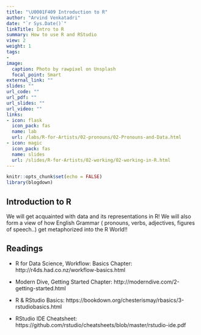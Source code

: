 ```yaml
---
title: "\U0001F409 Introduction to R"
author: "Arvind Venkatadri"
date: "`r Sys.Date()`"
linkTitle: Intro to R
summary: How to use R and RStudio
view: 2
weight: 1
tags:
-
image:
  caption: Photo by rawpixel on Unsplash
  focal_point: Smart
external_link: ""
slides: ""
url_code: ""
url_pdf: ""
url_slides: ""
url_video: ""
links:
- icon: flask
  icon_pack: fas
  name: lab
  url: /labs/R-for-Artists/02-pronouns/02-Pronouns-and-Data.html
- icon: magic
  icon_pack: fas
  name: slides
  url: /slides/R-for-Artists/02-working/02-working-in-R.html
---
```


```r
knitr::opts_chunk$set(echo = FALSE)
library(blogdown)
```

## Introduction to R


We will get acquainted with data and its representations in R!  We will also form a view of how English Grammar ( pronouns, verbs, adjectives, figures of speech..) get metaphorized into the R World!!


## Readings


- R for Data Science, Workflow: Basics Chapter: http://r4ds.had.co.nz/workflow-basics.html

- Modern Dive, Getting Started Chapter: http://moderndive.com/2-getting-started.html

- R & RStudio Basics: https://bookdown.org/chesterismay/rbasics/3-rstudiobasics.html

- RStudio IDE Cheatsheet: https://github.com/rstudio/cheatsheets/blob/master/rstudio-ide.pdf


